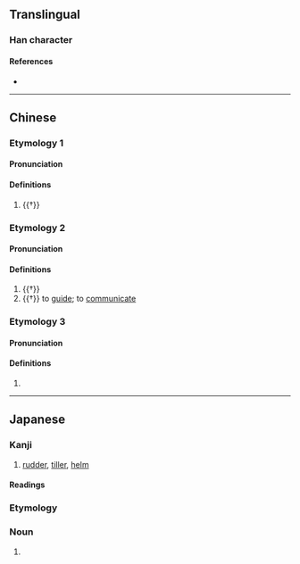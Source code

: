 {{character info/new}}
==Translingual==

===Han character===
{{Han char|rn=75|rad=木|as=05|sn=9|four=48912|canj=DOPD|ids=⿰木㐌}}

====References====
* {{Han ref|kx=0518.050|dkj=14600|dj=0906.070|hdz=21184.100|uh=67C2|ud=26562|bh=CF51|bd=53073}}

----

==Chinese==

===Etymology 1===
{{zh-forms|alt=杝}}

====Pronunciation====
{{zh-pron
|m=yí
|c=ji4
|ma=y
|cat=n
}}

====Definitions====
{{zh-hanzi}}

# {{†}} {{zh-altname|白椴|white basswood}}

===Etymology 2===
{{zh-forms|alt=杝,柁-“rudder”,拕-“to guide”}}

====Pronunciation====
{{zh-pron
|m=duò
|c=to4
|ma=y
|cat=n,v
}}

====Definitions====
{{zh-hanzi}}

# {{†}} {{zh-alt-form|舵|[[rudder]]; [[helm]]}}
# {{†}} to [[guide]]; to [[communicate]]

===Etymology 3===
{{zh-forms}}

====Pronunciation====
{{zh-pron
|m=lí
|ma=y
|cat=
}}

====Definitions====
{{zh-hanzi}}

# {{zh-only|柯柂}}

----

==Japanese==

===Kanji===
{{ja-kanji|grade=|rs=木05}}

# [[rudder]], [[tiller]], [[helm]]

====Readings====
{{ja-readings
|on=い, り, た
|kun=かじ-
}}

===Etymology===
{{ja-kanjitab|かじ|yomi=k}}

===Noun===
{{ja-noun|かじ|hhira=かぢ}}

# {{lb|ja|uncommon}} {{alternative spelling of|ja|舵||[[helm]]; [[rudder]]; [[position]] of [[leadership]]}}